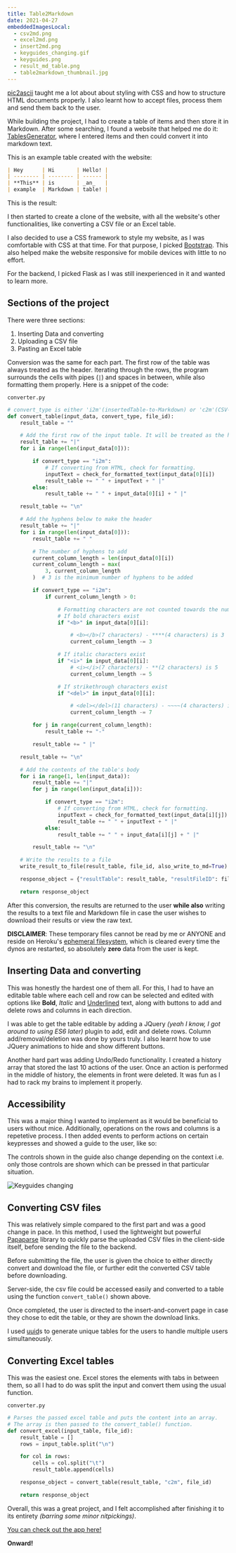 ```yaml
---
title: Table2Markdown
date: 2021-04-27
embeddedImagesLocal:
  - csv2md.png
  - excel2md.png
  - insert2md.png
  - keyguides_changing.gif
  - keyguides.png
  - result_md_table.png
  - table2markdown_thumbnail.jpg
---
```



<GatsbyImage alt="thumbnail" image={getImage(props.localImages[6])} />

[pic2ascii](/blog/pic2ascii-converter/) taught me a lot about about styling with CSS and how to structure HTML documents properly.
I also learnt how to accept files, process them and send them back to the user.

While building the project, I had to create a table of items and then store it in Markdown. After some searching,
I found a website that helped me do it: [TablesGenerator](https://www.tablesgenerator.com/markdown_tables), where I
entered items and then could convert it into markdown text.

This is an example table created with the website:

```md
| Hey      | Hi       | Hello! |
| -------- | -------- | ------ |
| **This** | is       | _an_   |
| example  | Markdown | table! |
```

This is the result:

<GatsbyImage
  alt="result_md_table"
  image={getImage(props.localImages[5])}
  object-fit="contain"
/>

I then started to create a clone of the website, with all the website's other functionalities, like converting
a CSV file or an Excel table.

I also decided to use a CSS framework to style my website, as I was comfortable with CSS at that time. For that purpose,
I picked [Bootstrap](https://getbootstrap.com/). This also helped make the website responsive for
mobile devices with little to no effort.

For the backend, I picked Flask as I was still inexperienced in it and wanted to learn more.

## Sections of the project

There were three sections:

1. Inserting Data and converting
2. Uploading a CSV file
3. Pasting an Excel table

Conversion was the same for each part. The first row of the table was always treated as the header.
Iterating through the rows, the program surrounds the cells with pipes (`|`) and spaces in between, while also
formatting them properly. Here is a snippet of the code:

`converter.py`

```python
# convert_type is either 'i2m'(insertedTable-to-Markdown) or 'c2m'(CSV-to-Markdown).
def convert_table(input_data, convert_type, file_id):
    result_table = ""

    # Add the first row of the input table. It will be treated as the header of the output table.
    result_table += "|"
    for i in range(len(input_data[0])):

        if convert_type == "i2m":
            # If converting from HTML, check for formatting.
            inputText = check_for_formatted_text(input_data[0][i])
            result_table += " " + inputText + " |"
        else:
            result_table += " " + input_data[0][i] + " |"

    result_table += "\n"

    # Add the hyphens below to make the header
    result_table += "|"
    for i in range(len(input_data[0])):
        result_table += " "

        # The number of hyphens to add
        current_column_length = len(input_data[0][i])
        current_column_length = max(
            3, current_column_length
        )  # 3 is the minimum number of hyphens to be added

        if convert_type == "i2m":
            if current_column_length > 0:

                # Formatting characters are not counted towards the number of hyphens.
                # If bold characters exist
                if "<b>" in input_data[0][i]:

                    # <b></b>(7 characters) - ****(4 characters) is 3
                    current_column_length -= 3

                # If italic characters exist
                if "<i>" in input_data[0][i]:
                    # <i></i>(7 characters) - **(2 characters) is 5
                    current_column_length -= 5

                # If strikethrough characters exist
                if "<del>" in input_data[0][i]:

                    # <del></del>(11 characters) - ~~~~(4 characters) is 7
                    current_column_length -= 7

        for j in range(current_column_length):
            result_table += "-"

        result_table += " |"

    result_table += "\n"

    # Add the contents of the table's body
    for i in range(1, len(input_data)):
        result_table += "|"
        for j in range(len(input_data[i])):

            if convert_type == "i2m":
                # If converting from HTML, check for formatting.
                inputText = check_for_formatted_text(input_data[i][j])
                result_table += " " + inputText + " |"
            else:
                result_table += " " + input_data[i][j] + " |"

        result_table += "\n"

    # Write the results to a file
    write_result_to_file(result_table, file_id, also_write_to_md=True)

    response_object = {"resultTable": result_table, "resultFileID": file_id}

    return response_object
```

After this conversion, the results are returned to the user **while also** writing the results to a text file and Markdown
file in case the user wishes to download their results or view the raw text.

**DISCLAIMER**: These temporary files cannot be read by me or ANYONE and reside on Heroku's
[ephemeral filesystem](https://devcenter.heroku.com/articles/dynos#ephemeral-filesystem), which is cleared every time the
dynos are restarted, so absolutely **zero** data from the user is kept.

## Inserting Data and converting

<GatsbyImage
  alt="Insert_and_convert_screencap"
  image={getImage(props.localImages[2])}
/>

This was honestly the hardest one of them all. For this, I had to have an editable table where each cell and row can be selected
and edited with options like **Bold**, _Italic_ and <ins>Underlined</ins> text, along with buttons to add and delete rows
and columns in each direction.

I was able to get the table editable by adding a JQuery _(yeah I know, I got around to using ES6 later)_ plugin to add, edit
and delete rows. Column add/removal/deletion was done by yours truly. I also learnt how to use JQuery animations to hide and show
different buttons.

Another hard part was adding Undo/Redo functionality. I created a history array that stored the last 10 actions of the user. Once an action is performed in the middle of history, the elements in front were deleted. It was fun as I had to rack my brains to
implement it properly.

## Accessibility

This was a major thing I wanted to implement as it would be beneficial to users without mice. Additionally,
operations on the rows and columns is a repetetive process. I then added events to perform actions on certain keypresses and showed
a guide to the user, like so:

<GatsbyImage
  alt="keyguides.png"
  image={getImage(props.localImages[4])}
  object-fit="contain"
/>

The controls shown in the guide also change depending on the context i.e. only those controls are shown which can be pressed
in that particular situation.

![Keyguides changing](keyguides_changing.gif)

## Converting CSV files

<GatsbyImage
  alt="convert_csv_screencap"
  image={getImage(props.localImages[0])}
/>

This was relatively simple compared to the first part and was a good change in pace. In this method, I used the lightweight
but powerful [Papaparse](https://www.papaparse.com/) library to quickly parse the uploaded CSV files in the client-side
itself, before sending the file to the backend.

Before submitting the file, the user is given the choice to either directly convert and download the file, or further edit the
converted CSV table before downloading.

Server-side, the csv file could be accessed easily and converted to a table using the function `convert_table()` shown above.

Once completed, the user is directed to the insert-and-convert page in case they chose to edit the table, or they are shown the
download links.

I used [uuid](https://docs.python.org/3/library/uuid.html)s to generate unique tables for the users to handle multiple users
simultaneously.

## Converting Excel tables

<GatsbyImage
  alt="convert_excel_screencap"
  image={getImage(props.localImages[1])}
/>

This was the easiest one. Excel stores the elements with tabs in between them, so all I had to do was split the input and
convert them using the usual function.

`converter.py`

```python
# Parses the passed excel table and puts the content into an array.
# The array is then passed to the convert_table() function.
def convert_excel(input_table, file_id):
    result_table = []
    rows = input_table.split("\n")

    for col in rows:
        cells = col.split("\t")
        result_table.append(cells)

    response_object = convert_table(result_table, "c2m", file_id)

    return response_object
```

Overall, this was a great project, and I felt accomplished after finishing it to its entirety _(barring some minor nitpickings)_.

[You can check out the app here!](https://table2markdown.herokuapp.com)

**Onward!**
